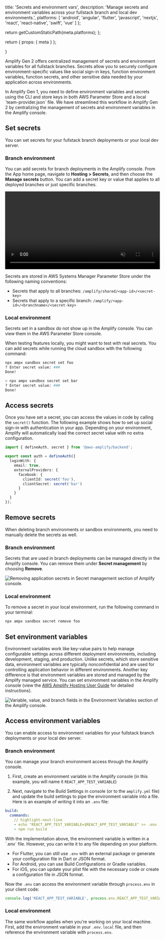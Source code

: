 
  title: 'Secrets and environment vars',
  description: 'Manage secrets and environment variables across your fullstack branch and local dev environments.',
  platforms: [
    'android',
    'angular',
    'flutter',
    'javascript',
    'nextjs',
    'react',
    'react-native',
    'swift',
    'vue'
  ]
};

  return getCustomStaticPath(meta.platforms);
};

  return {
    props: {
      meta
    }
  };

}

Amplify Gen 2 offers centralized management of secrets and environment variables for all fullstack branches. Secrets allow you to securely configure environment-specific values like social sign-in keys, function environment variables, function secrets, and other sensitive data needed by your application across environments.

<Accordion title="How is this different from Amplify Gen 1?" eyebrow='FAQ'>
  In Amplify Gen 1, you need to define environment variables and secrets using the CLI and store keys in both AWS Parameter Store and a local `team-provider.json` file. We have streamlined this workflow in Amplify Gen 2 by centralizing the management of secrets and environment variables in the Amplify console.
</Accordion>

## Set secrets

You can set secrets for your fullstack branch deployments or your local dev server.

### Branch environment

You can add secrets for branch deployments in the Amplify console. From the App home page, navigate to **Hosting > Secrets**, and then choose the **Manage secrets** button. You can add a secret key or value that applies to all deployed branches or just specific branches.

<video autoPlay={true} muted={true} loop={true} width="100%" playsInline={true}>
  <source src="/images/gen2/secrets-and-vars/secrets.mp4" />
</video>

Secrets are stored in AWS Systems Manager Parameter Store under the following naming conventions:

- Secrets that apply to all branches: `/amplify/shared/<app-id>/<secret-key>`
- Secrets that apply to a specific branch: `/amplify/<app-id>/<branchname>/<secret-key>`

### Local environment

[comment]: <> (When editing this section, also update /gen2/deploy-and-host/sandbox-environments/features/index.md -)

<Callout info>
  Secrets set in a sandbox do not show up in the Amplify console. You can view them in the AWS Parameter Store console.
</Callout>

When testing features locally, you might want to test with real secrets. You can add secrets while running the cloud sandbox with the following command:

```bash title="Terminal" showLineNumbers={false}
npx ampx sandbox secret set foo
? Enter secret value: ###
Done!

> npx ampx sandbox secret set bar
? Enter secret value: ###
Done!
```

## Access secrets

Once you have set a secret, you can access the values in code by calling the `secret()` function. The following example shows how to set up social sign-in with authentication in your app. Depending on your environment, Amplify will automatically load the correct secret value with no extra configuration.

```ts
import { defineAuth, secret } from '@aws-amplify/backend';

export const auth = defineAuth({
  loginWith: {
    email: true,
    externalProviders: {
      facebook: {
        clientId: secret('foo'),
        clientSecret: secret('bar')
      }
    }
  }
});
```

## Remove secrets

<Callout warning>
When deleting branch environments or sandbox environments, you need to manually delete the secrets as well.
</Callout>

### Branch environment

Secrets that are used in branch deployments can be managed directly in the Amplify console. You can remove them under **Secret management** by choosing **Remove**.

![Removing application secrets in Secret management section of Amplify console.](/images/gen2/secrets-and-vars/secret-management.jpg)

### Local environment

To remove a secret in your local environment, run the following command in your terminal:

```bash title="Terminal" showLineNumbers={false}
npx ampx sandbox secret remove foo
```

## Set environment variables

Environment variables work like key-value pairs to help manage configurable settings across different deployment environments, including development, staging, and production. Unlike secrets, which store sensitive data, environment variables are typically nonconfidential and are used for controlling application behavior in different environments. Another key difference is that environment variables are stored and managed by the Amplify managed service. You can set environment variables in the Amplify console (view the [AWS Amplify Hosting User Guide](https://docs.aws.amazon.com/amplify/latest/userguide/environment-variables.html#setting-env-vars) for detailed instructions).

![Variable, value, and branch fields in the Environment Variables section of the Amplify console.](/images/gen2/secrets-and-vars/env-vars.png)

## Access environment variables

You can enable access to environment variables for your fullstack branch deployments or your local dev server.

### Branch environment

You can manage your branch environment access through the Amplify console.

1. First, create an environment variable in the Amplify console (in this example, you will name it `REACT_APP_TEST_VARIABLE`)

1. Next, navigate to the Build Settings in console (or to the `amplify.yml` file) and update the build settings to pipe the environment variable into a file. Here is an example of writing it into an `.env` file:

```yml title="amplify.yml"
build:
  commands:
    // highlight-next-line
    - echo "REACT_APP_TEST_VARIABLE=$REACT_APP_TEST_VARIABLE" >> .env
    - npm run build
```

<Callout info>
With the implementation above, the environment variable is written in a `.env` file. However, you can write it to any file depending on your platform.

- For Flutter, you can still use `.env` with an external package or generate your configuration file in Dart or JSON format.
- For Android, you can use Build Configurations or Gradle variables.
- For iOS, you can update your plist file with the necessary code or create a configuration file in JSON format.
</Callout>

Now the `.env` can access the environment variable through `process.env` in your client code:

```ts
console.log('REACT_APP_TEST_VARIABLE', process.env.REACT_APP_TEST_VARIABLE);
```

### Local environment

The same workflow applies when you're working on your local machine. First, add the environment variable in your `.env.local` file, and then reference the environment variable with `process.env`.
